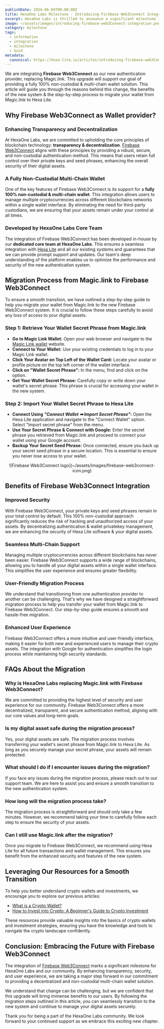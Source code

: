 ```yaml
---
publishDate: 2024-06-04T00:00:00Z
title: HexaOne Labs Milestone - Introducing Firebase Web3Connect Integration
excerpt: HexaOne Labs is thrilled to announce a significant milestone in our journey towards enhancing the security, transparency, and decentralization of our platform. 
image: ~/assets/images/introducing-firebase-web3Connect-integration.png
category: milestone
tags:
  - information
  - integration
  - milestone
  - Guid
metadata:
  canonical: https://hexa-lite.io/articles/introducing-firebase-web3Connect-integration
---
```


We are integrating <b>Firebase Web3Connect</b> as our new authentication provider, replacing Magic.link.
This upgrade will support our goal of providing a fully 100% non-custodial & multi-chain wallet solution. This article will guide you through the reasons behind this change, the benefits of the new system & the step-by-step process to migrate your wallet from Magic.link to Hexa Lite.

## Why Firebase Web3Connect as Wallet provider?

### Enhancing Transparency and Decentralization
At HexaOne Labs, we are committed to upholding the core principles of blockchain technology: <b>transparency & decentralization</b>. [Firebase Web3Connect](https://web3connect.web.app) aligns with these principles by providing a robust, secure, and non-custodial authentication method. This means that users retain full control over their private keys and seed phrases, enhancing the overall security of their digital assets.

### A Fully Non-Custodial Multi-Chain Wallet
One of the key features of Firebase Web3Connect is its support for a <b>fully 100% non-custodial & multi-chain wallet</b>. This integration allows users to manage multiple cryptocurrencies across different blockchains networks within a single wallet interface. By eliminating the need for third-party custodians, we are ensuring that your assets remain under your control at all times.

### Developed by HexaOne Labs Core Team
The integration of Firebase Web3Connect has been developed in-house by our <b>dedicated core team at HexaOne Labs</b>. This ensures a seamless integration with <a href="https://hexa-lite.io">Hexa Lite</a> and all our existing systems and guarantees that we can provide prompt support and updates. Our team's deep understanding of the platform enables us to optimize the performance and security of the new authentication system.

## Migration Process from Magic.link to Firebase Web3Connect
To ensure a smooth transition, we have outlined a step-by-step guide to help you migrate your wallet from Magic.link to the new Firebase Web3Connect system. It is crucial to follow these steps carefully to avoid any loss of access to your digital assets.

### Step 1: Retrieve Your Wallet Secret Phrase from Magic.link
- <b>Go to Magic Link Wallet:</b> Open your web browser and navigate to the <a href="https://magic.link/">Magic Link wallet</a> website.
- <b>Connect to Your Wallet:</b> Use your existing credentials to log in to your Magic Link wallet.
- <b>Click Your Avatar on Top Left of the Wallet Card:</b> Locate your avatar or profile picture on the top left corner of the wallet interface.
- <b>Click on "Wallet Secret Phrase":</b> In the menu, find and click on the option.
- <b>Get Your Wallet Secret Phrase:</b> Carefully copy or write down your wallet's secret phrase. This phrase is crucial for accessing your wallet in the new system.

### Step 2: Import Your Wallet Secret Phrase to Hexa Lite
- <b>Connect Using <i>"Connect Wallet ➡ Import Secret Phrase"</i>:</b> Open the Hexa Lite application and navigate to the "Connect Wallet" option. Select "Import secret phrase" from the menu.
- <b>Use Your Secret Phrase & Connect with Google:</b> Enter the secret phrase you retrieved from Magic.link and proceed to connect your wallet using your Google account.
- <b>Backup Your Secret Seed Phrase:</b> Once connected, ensure you back up your secret seed phrase in a secure location. This is essential to ensure you never lose access to your wallet.

<center>
![Firebase Web3Connect logo](~/assets/images/firebase-web3connect-icon.png)
</center>

## Benefits of Firebase Web3Connect Integration

### Improved Security
With Firebase Web3Connect, your private keys and seed phrases remain in your total control by default. This 100% non-custodial approach significantly reduces the risk of hacking and unauthorized access of your assets. 
By decentralizing authentication & wallet privatekey management, we are enhancing the security of Hexa Lite software & your digital assets.

### Seamless Multi-Chain Support
Managing multiple cryptocurrencies across different blockchains has never been easier. Firebase Web3Connect supports a wide range of blockchains, allowing you to handle all your digital assets within a single wallet interface. This simplifies the user experience and ensures greater flexibility.

### User-Friendly Migration Process
We understand that transitioning from one authentication provider to another can be challenging. That's why we have designed a straightforward migration process to help you transfer your wallet from Magic.link to Firebase Web3Connect. Our step-by-step guide ensures a smooth and hassle-free migration.

### Enhanced User Experience
Firebase Web3Connect offers a more intuitive and user-friendly interface, making it easier for both new and experienced users to manage their crypto assets. The integration with Google for authentication simplifies the login process while maintaining high security standards.

## FAQs About the Migration
### Why is HexaOne Labs replacing Magic.link with Firebase Web3Connect?
We are committed to providing the highest level of security and user experience for our community. Firebase Web3Connect offers a more decentralized, transparent, and secure authentication method, aligning with our core values and long-term goals.

### Is my digital asset safe during the migration process?
Yes, your digital assets are safe. The migration process involves transferring your wallet's secret phrase from Magic.link to Hexa Lite. As long as you securely manage your secret phrase, your assets will remain protected.

### What should I do if I encounter issues during the migration?
If you face any issues during the migration process, please reach out to our support team. We are here to assist you and ensure a smooth transition to the new authentication system.

### How long will the migration process take?
The migration process is straightforward and should only take a few minutes. However, we recommend taking your time to carefully follow each step to ensure the security of your assets.

### Can I still use Magic.link after the migration?
Once you migrate to Firebase Web3Connect, we recommend using Hexa Lite for all future transactions and wallet management. This ensures you benefit from the enhanced security and features of the new system.

## Leveraging Our Resources for a Smooth Transition
To help you better understand crypto wallets and investments, we encourage you to explore our previous articles:

- [What is a Crypto Wallet?](https://hexa-lite.io/articles/what-is-crypto-wallet)
- [How to Invest into Crypto: A Beginner's Guide to Crypto Investment](https://hexa-lite.io/articles/how-to-invest-into-crypto/)

These resources provide valuable insights into the basics of crypto wallets and investment strategies, ensuring you have the knowledge and tools to navigate the crypto landscape confidently.

## Conclusion: Embracing the Future with Firebase Web3Connect

The integration of [Firebase Web3Connect](https://web3connect.web.app/) marks a significant milestone for HexaOne Labs and our community. By enhancing transparency, security, and user experience, we are taking a major step forward in our commitment to providing a decentralized and non-custodial multi-chain wallet solution.

We understand that change can be challenging, but we are confident that this upgrade will bring immense benefits to our users. By following the migration steps outlined in this article, you can seamlessly transition to the new system and continue to manage your digital assets securely.

Thank you for being a part of the HexaOne Labs community. We look forward to your continued support as we embrace this exciting new chapter.